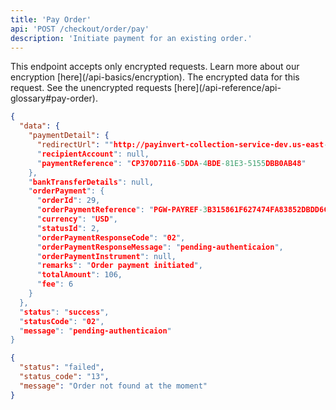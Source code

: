```yaml
---
title: 'Pay Order'
api: 'POST /checkout/order/pay'
description: 'Initiate payment for an existing order.'
---
```


<Warning>
This endpoint accepts only encrypted requests. Learn more about our encryption [here](/api-basics/encryption).
</Warning>

<ParamField body="data" type="string" placeholder="enter encrypted value" required>
  The encrypted data for this request. See the unencrypted requests [here](/api-reference/api-glossary#pay-order).
</ParamField>

<ResponseExample>

```json 200
{
  "data": {
    "paymentDetail": {
      "redirectUrl": ""http://payinvert-collection-service-dev.us-east-2.elasticbeanstalk.com/web/authorize/card/CPC1A34FF5-FA37-4E05-BAB7-14B7B2628E6D/initiate",
      "recipientAccount": null,
      "paymentReference": "CP370D7116-5DDA-4BDE-81E3-5155DBB0AB48"
    },
    "bankTransferDetails": null,
    "orderPayment": {
      "orderId": 29,
      "orderPaymentReference": "PGW-PAYREF-3B315861F627474FA83852DBDD6CE71A",
      "currency": "USD",
      "statusId": 2,
      "orderPaymentResponseCode": "02",
      "orderPaymentResponseMessage": "pending-authenticaion",
      "orderPaymentInstrument": null,
      "remarks": "Order payment initiated",
      "totalAmount": 106,
      "fee": 6
    }
  },
  "status": "success",
  "statusCode": "02",
  "message": "pending-authenticaion"
}
```

```json 400
{
  "status": "failed",
  "status_code": "13",
  "message": "Order not found at the moment"
}
```

</ResponseExample>